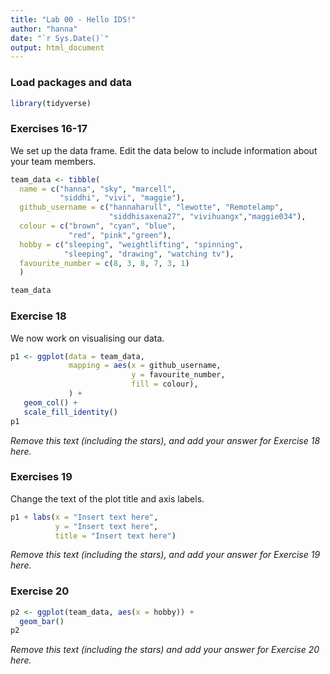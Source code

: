 ```yaml
---
title: "Lab 00 - Hello IDS!"
author: "hanna"
date: "`r Sys.Date()`"
output: html_document
---
```


### Load packages and data

```r
library(tidyverse) 
```

### Exercises 16-17

We set up the data frame. Edit the data below to include information about your team members.

```r
team_data <- tibble(
  name = c("hanna", "sky", "marcell", 
           "siddhi", "vivi", "maggie"),
  github_username = c("hannaharull", "lewotte", "Remotelamp", 
                      "siddhisaxena27", "vivihuangx","maggie034"), 
  colour = c("brown", "cyan", "blue", 
             "red", "pink","green"),
  hobby = c("sleeping", "weightlifting", "spinning", 
            "sleeping", "drawing", "watching tv"),
  favourite_number = c(8, 3, 8, 7, 3, 1)
  )

team_data
```

### Exercise 18

We now work on visualising our data. 

```r
p1 <- ggplot(data = team_data, 
             mapping = aes(x = github_username, 
                           y = favourite_number,
                           fill = colour), 
             ) +
   geom_col() +
   scale_fill_identity()
p1
```


*Remove this text (including the stars), and add your answer for Exercise 18 here.*

### Exercises 19

Change the text of the plot title and axis labels.

```r
p1 + labs(x = "Insert text here", 
          y = "Insert text here",
          title = "Insert text here")
```

*Remove this text (including the stars), and add your answer for Exercise 19 here.*

### Exercise 20

```r
p2 <- ggplot(team_data, aes(x = hobby)) +
  geom_bar()
p2
```

*Remove this text (including the stars) and add your answer for Exercise 20 here.*
